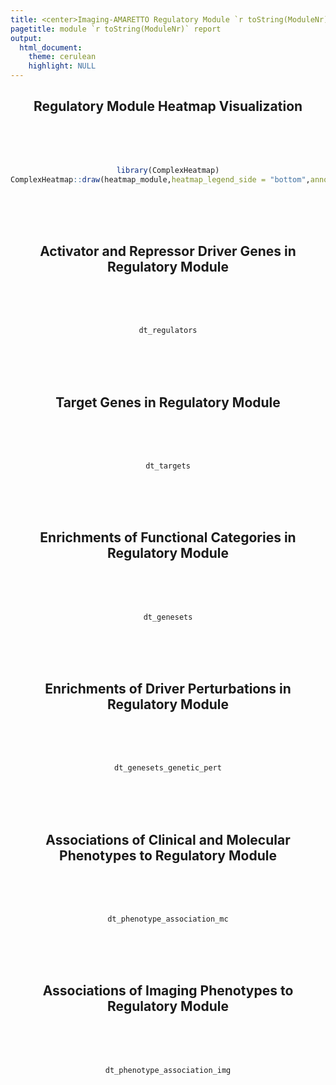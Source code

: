 ```yaml
---
title: <center>Imaging-AMARETTO Regulatory Module `r toString(ModuleNr)` Report</center>
pagetitle: module `r toString(ModuleNr)` report
output: 
  html_document:
    theme: cerulean
    highlight: NULL
---
```


<style>
  .main-container {
    max-width:  100% !important;
    padding-right: 1% !important;
    padding-left: 1% !important;
    margin-right: 1% !important;
    margin-left: 1% !important;
  }
</style>

<center>

## Regulatory Module Heatmap Visualization
<br><br><br>
```r
library(ComplexHeatmap)
ComplexHeatmap::draw(heatmap_module,heatmap_legend_side = "bottom",annotation_legend_side="bottom")
```
<br><br><br>

## Activator and Repressor Driver Genes in Regulatory Module
<br><br><br>
```r
dt_regulators
```
<br><br><br>

## Target Genes in Regulatory Module
<br><br><br>
```r
dt_targets
```
<br><br><br>

## Enrichments of Functional Categories in Regulatory Module
<br><br><br>
```r
dt_genesets
```

<br><br><br>

## Enrichments of Driver Perturbations in Regulatory Module
<br><br><br>
```r
dt_genesets_genetic_pert
```

<br><br><br>

<!-- ## Enrichments of Drug Perturbations in Regulatory Module -->
<!-- <br><br><br> -->
<!-- ```{r module_geneset3, echo=FALSE, out.width='25%'} -->
<!-- dt_genesets_chem_pert -->
<!-- ``` -->

<!-- <br><br><br> -->

## Associations of Clinical and Molecular Phenotypes to Regulatory Module

<br><br><br>

```r
dt_phenotype_association_mc
```

<br><br><br>

## Associations of Imaging Phenotypes to Regulatory Module

<br><br><br>

```r
dt_phenotype_association_img
```

<br><br><br>
</center>
